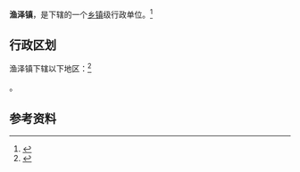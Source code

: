 {{中国乡级行政区|14/04/24/102/000}}

'''渔泽镇'''，是{{PRC admin/fullname|14/04/24/102/000|3}}下辖的一个[[乡镇|乡镇]]级行政单位。<ref>{{PRC admin/ref sgc|{{PRC admin/parent|14/04/24/102/000}}}}</ref>

== 行政区划 ==

渔泽镇下辖以下地区：<ref>{{PRC admin/ref sgc|14/04/24/102/000}}</ref>

{{PRC admin/children|14/04/24/102/000}}。

== 参考资料 ==

{{reflist}}

{{行政区划小作品}}
{{PRC admin/navcat|14/04/24/102/000}}